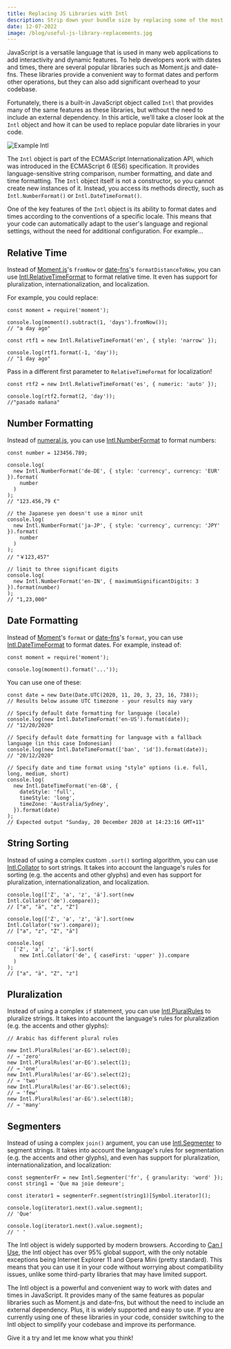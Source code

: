 ```yaml
---
title: Replacing JS Libraries with Intl
description: Strip down your bundle size by replacing some of the most popular JS libraries with native browser APIs.
date: 12-07-2022
image: /blog/useful-js-library-replacements.jpg
---
```


JavaScript is a versatile language that is used in many web applications to add interactivity and dynamic features. To help developers work with dates and times, there are several popular libraries such as Moment.js and date-fns. These libraries provide a convenient way to format dates and perform other operations, but they can also add significant overhead to your codebase.

Fortunately, there is a built-in JavaScript object called `Intl` that provides many of the same features as these libraries, but without the need to include an external dependency. In this article, we'll take a closer look at the `Intl` object and how it can be used to replace popular date libraries in your code.

![Example Intl](/blog/format.png)

The `Intl` object is part of the ECMAScript Internationalization API, which was introduced in the ECMAScript 6 (ES6) specification. It provides language-sensitive string comparison, number formatting, and date and time formatting. The `Intl` object itself is not a constructor, so you cannot create new instances of it. Instead, you access its methods directly, such as `Intl.NumberFormat()` or `Intl.DateTimeFormat()`.

One of the key features of the `Intl` object is its ability to format dates and times according to the conventions of a specific locale. This means that your code can automatically adapt to the user's language and regional settings, without the need for additional configuration. For example...

## Relative Time

Instead of [Moment.js](https://momentjs.com/)'s `fromNow` or [date-fns](https://date-fns.org/)'s `formatDistanceToNow`, you can use [Intl.RelativeTimeFormat](https://developer.mozilla.org/en-US/docs/Web/JavaScript/Reference/Global_Objects/RelativeTimeFormat) to format relative time. It even has support for pluralization, internationalization, and localization.

For example, you could replace:

```tsx
const moment = require('moment');

console.log(moment().subtract(1, 'days').fromNow());
// "a day ago"
```

```tsx
const rtf1 = new Intl.RelativeTimeFormat('en', { style: 'narrow' });

console.log(rtf1.format(-1, 'day'));
// "1 day ago"
```

Pass in a different first parameter to `RelativeTimeFormat` for localization!

```tsx
const rtf2 = new Intl.RelativeTimeFormat('es', { numeric: 'auto' });

console.log(rtf2.format(2, 'day'));
//"pasado mañana"
```

## Number Formatting

Instead of [numeral.js](http://numeraljs.com/), you can use [Intl.NumberFormat](https://developer.mozilla.org/en-US/docs/Web/JavaScript/Reference/Global_Objects/NumberFormat) to format numbers:

```tsx
const number = 123456.789;

console.log(
  new Intl.NumberFormat('de-DE', { style: 'currency', currency: 'EUR' }).format(
    number
  )
);
// "123.456,79 €"

// the Japanese yen doesn't use a minor unit
console.log(
  new Intl.NumberFormat('ja-JP', { style: 'currency', currency: 'JPY' }).format(
    number
  )
);
// "￥123,457"

// limit to three significant digits
console.log(
  new Intl.NumberFormat('en-IN', { maximumSignificantDigits: 3 }).format(number)
);
// "1,23,000"
```

## Date Formatting

Instead of [Moment](https://momentjs.com/)'s `format` or [date-fns](https://date-fns.org/)'s `format`, you can use [Intl.DateTimeFormat](https://developer.mozilla.org/en-US/docs/Web/JavaScript/Reference/Global_Objects/DateTimeFormat) to format dates. For example, instead of:

```tsx
const moment = require('moment');

console.log(moment().format('...'));
```

You can use one of these:

```tsx
const date = new Date(Date.UTC(2020, 11, 20, 3, 23, 16, 738));
// Results below assume UTC timezone - your results may vary

// Specify default date formatting for language (locale)
console.log(new Intl.DateTimeFormat('en-US').format(date));
// "12/20/2020"

// Specify default date formatting for language with a fallback language (in this case Indonesian)
console.log(new Intl.DateTimeFormat(['ban', 'id']).format(date));
// "20/12/2020"

// Specify date and time format using "style" options (i.e. full, long, medium, short)
console.log(
  new Intl.DateTimeFormat('en-GB', {
    dateStyle: 'full',
    timeStyle: 'long',
    timeZone: 'Australia/Sydney',
  }).format(date)
);
// Expected output "Sunday, 20 December 2020 at 14:23:16 GMT+11"
```

## String Sorting

Instead of using a complex custom `.sort()` sorting algorithm, you can use [Intl.Collator](https://developer.mozilla.org/en-US/docs/Web/JavaScript/Reference/Global_Objects/Collator) to sort strings. It takes into account the language's rules for sorting (e.g. the accents and other glyphs) and even has support for pluralization, internationalization, and localization.

```tsx
console.log(['Z', 'a', 'z', 'ä'].sort(new Intl.Collator('de').compare));
// ["a", "ä", "z", "Z"]

console.log(['Z', 'a', 'z', 'ä'].sort(new Intl.Collator('sv').compare));
// ["a", "z", "Z", "ä"]

console.log(
  ['Z', 'a', 'z', 'ä'].sort(
    new Intl.Collator('de', { caseFirst: 'upper' }).compare
  )
);
// ["a", "ä", "Z", "z"]
```

## Pluralization

Instead of using a complex `if` statement, you can use [Intl.PluralRules](https://developer.mozilla.org/en-US/docs/Web/JavaScript/Reference/Global_Objects/PluralRules) to pluralize strings. It takes into account the language's rules for pluralization (e.g. the accents and other glyphs):

```tsx
// Arabic has different plural rules

new Intl.PluralRules('ar-EG').select(0);
// → 'zero'
new Intl.PluralRules('ar-EG').select(1);
// → 'one'
new Intl.PluralRules('ar-EG').select(2);
// → 'two'
new Intl.PluralRules('ar-EG').select(6);
// → 'few'
new Intl.PluralRules('ar-EG').select(18);
// → 'many'
```

## Segmenters

Instead of using a complex `join()` argument, you can use [Intl.Segmenter](https://developer.mozilla.org/en-US/docs/Web/JavaScript/Reference/Global_Objects/Intl/Segmenter) to segment strings. It takes into account the language's rules for segmentation (e.g. the accents and other glyphs), and even has support for pluralization, internationalization, and localization:

```tsx
const segmenterFr = new Intl.Segmenter('fr', { granularity: 'word' });
const string1 = 'Que ma joie demeure';

const iterator1 = segmenterFr.segment(string1)[Symbol.iterator]();

console.log(iterator1.next().value.segment);
// 'Que'

console.log(iterator1.next().value.segment);
// ' '
```

The Intl object is widely supported by modern browsers. According to [Can I Use](https://caniuse.com/?search=Intl), the Intl object has over 95% global support, with the only notable exceptions being Internet Explorer 11 and Opera Mini (pretty standard). This means that you can use it in your code without worrying about compatibility issues, unlike some third-party libraries that may have limited support.

The Intl object is a powerful and convenient way to work with dates and times in JavaScript. It provides many of the same features as popular libraries such as Moment.js and date-fns, but without the need to include an external dependency. Plus, it is widely supported and easy to use. If you are currently using one of these libraries in your code, consider switching to the Intl object to simplify your codebase and improve its performance.

Give it a try and let me know what you think!

